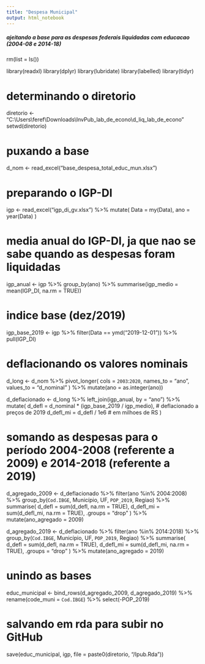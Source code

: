 ---
title: "Despesa Municipal"
output: html_notebook
---

##### ajeitando a base para as despesas federais liquidadas com educacao (2004-08 e 2014-18) #####

rm(list = ls()) 

library(readxl)
library(dplyr)
library(lubridate)
library(labelled)
library(tidyr)

# determinando o diretorio

diretorio <- "C:\\Users\\feref\\Downloads\\InvPub_lab_de_econo\\d_liq_lab_de_econo"
setwd(diretorio)

# puxando a base 

d_nom <- read_excel("base_despesa_total_educ_mun.xlsx")

# preparando o IGP-DI
igp <- read_excel("igp_di_gv.xlsx") %>%
  mutate(
    Data = my(Data),
    ano = year(Data)
  )

# media anual do IGP-DI, ja que nao se sabe quando as despesas foram liquidadas
igp_anual <- igp %>%
  group_by(ano) %>%
  summarise(igp_medio = mean(IGP_DI, na.rm = TRUE))

# indice base (dez/2019)
igp_base_2019 <- igp %>%
  filter(Data == ymd("2019-12-01")) %>%
  pull(IGP_DI)

# deflacionando os valores nominais

d_long <- d_nom %>%
  pivot_longer(
    cols = `2003`:`2020`,
    names_to = "ano",
    values_to = "d_nominal"
  ) %>%
  mutate(ano = as.integer(ano))  

d_deflacionado <- d_long %>%
  left_join(igp_anual, by = "ano") %>%
  mutate(
    d_defl = d_nominal * (igp_base_2019 / igp_medio),  # deflacionado a preços de 2019
    d_defl_mi = d_defl / 1e6  # em milhoes de RS
  )

# somando as despesas para o período 2004-2008 (referente a 2009) e 2014-2018 (referente a 2019)

d_agregado_2009 <- d_deflacionado %>%
  filter(ano %in% 2004:2008) %>%
  group_by(`Cod.IBGE`, Município, UF, `POP_2019`, Regiao) %>%
  summarise(
    d_defl = sum(d_defl, na.rm = TRUE),
    d_defl_mi = sum(d_defl_mi, na.rm = TRUE),
    .groups = "drop"
  ) %>%
  mutate(ano_agregado = 2009)

d_agregado_2019 <- d_deflacionado %>%
  filter(ano %in% 2014:2018) %>%
  group_by(`Cod.IBGE`, Município, UF, `POP_2019`, Regiao) %>%
  summarise(
    d_defl = sum(d_defl, na.rm = TRUE),
    d_defl_mi = sum(d_defl_mi, na.rm = TRUE),
    .groups = "drop"
  ) %>%
  mutate(ano_agregado = 2019)

# unindo as bases

educ_municipal <- bind_rows(d_agregado_2009, d_agregado_2019) %>%
  rename(code_muni = `Cod.IBGE`) %>%
  select(-POP_2019)


# salvando em rda para subir no GitHub

save(educ_municipal, igp, file = paste0(diretorio, "/Ipub.Rda"))